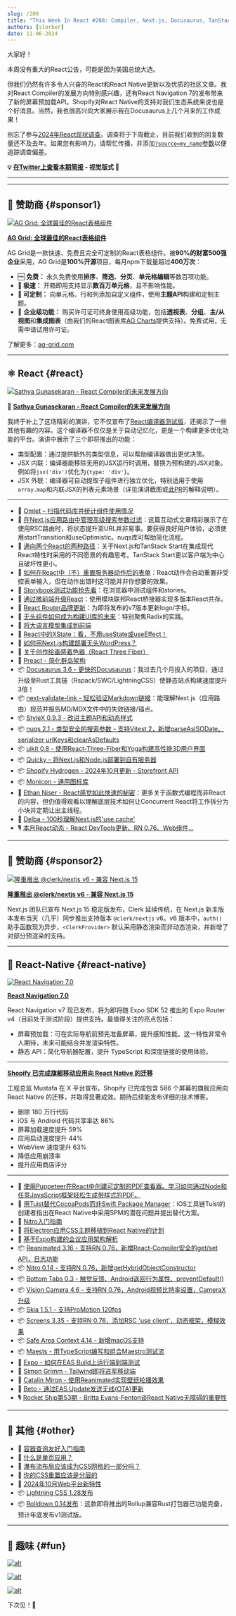 ```yaml
---
slug: /208
title: "This Week In React #208: Compiler, Next.js, Docusaurus, TanStack, nuqs, Storybook, StyleX, React Navigation, Shopify, Reanimated, Nitro, BottomTabs, CocoaPods, Maestro, Rolldown, Container Queries..."
authors: [slorber]
date: 11-06-2024
---
```


大家好！

本周没有重大的React公告，可能是因为美国总统大选。

但我们仍然有许多令人兴奋的React和React Native更新以及优质的社区文章。我对React Compiler的发展方向特别感兴趣，还有React Navigation 7的发布带来了新的屏幕预加载API。Shopify对React Native的支持对我们生态系统来说也是个好消息。当然，我也很高兴向大家展示我在Docusaurus上几个月来的工作成果！

别忘了参与[2024年React现状调查](https://survey.devographics.com/en-US/survey/state-of-react/2024?source=this_week_in_react)。调查将于下周截止，目前我们收到的回复数量还不及去年。如果您有影响力，请帮忙传播，并添加[`?source=my_name`参数](https://github.com/Devographics/surveys/issues/250#issuecomment-2423485429)以便追踪调查偏差。

<!-- truncate -->

**💡 [在Twitter上查看本期简报](https://slo.im/thread) - 视觉版式 🎨**

---


<Support />

---

## 💸 赞助商 {#sponsor1}

[![AG Grid: 全球最佳的React表格组件](/emails/issues/208/aggrid.jpg)](https://www.ag-grid.com/react-table?utm_source=thisweekinreact&utm_medium=newsletter&utm_campaign=2024-email-3)

**[AG Grid: 全球最佳的React表格组件](https://www.ag-grid.com/react-table?utm_source=thisweekinreact&utm_medium=newsletter&utm_campaign=2024-email-3)**

AG Grid是一款快速、免费且完全可定制的React表格组件。被**90%的财富500强企业**采用，AG Grid是**100%开源**项目，每月npm下载量超过**400万次**：

- 🆓 **免费：** 永久免费使用**排序**、**筛选**、**分页**、**单元格编辑**等数百项功能。
- **🚀 极速：** 开箱即用支持显示**数百万单元格**，且不影响性能。
- **🎨 可定制：** 向单元格、行和列添加自定义组件，使用**主题API**构建和定制主题。
- 🏢 **企业级功能：** 购买许可证可终身使用高级功能，包括**透视表**、**分组**、**主/从视图**和**集成图表**（由我们的React图表库[AG Charts](https://www.ag-grid.com/charts?utm_source=thisweekinreact&utm_medium=newsletter&utm_campaign=2024-email-1)提供支持）。免费试用，无需申请试用许可证。

了解更多：[ag-grid.com](https://www.ag-grid.com/react-table?utm_source=thisweekinreact&utm_medium=newsletter&utm_campaign=2024-email-1)

---

## ⚛️ React {#react}

[![Sathya Gunasekaran - React Compiler的未来发展方向](/emails/issues/208/compiler.jpg)](https://www.youtube.com/watch?v=qd5yk2gxbtg)

🎥 [**Sathya Gunasekaran \- React Compiler的未来发展方向**](https://www.youtube.com/watch?v=qd5yk2gxbtg)

我终于补上了这场精彩的演讲，它不仅宣布了[React编译器测试版](https://react.dev/blog/2024/10/21/react-compiler-beta-release)，还揭示了一些其他有趣的内容。这个编译器不仅仅是关于自动记忆化，更是一个构建更多优化功能的平台。演讲中展示了三个即将推出的功能：

- 类型配置：通过提供额外的类型信息，可以帮助编译器做出更优决策。
- JSX 内联：编译器能移除无用的JSX运行时调用，替换为预构建的JSX对象。例如将`jsx('div')`优化为`{type: 'div'}`。
- JSX 外联：编译器可自动提取子组件进行独立优化，特别适用于使用`array.map`和内联JSX的列表元素场景（详见演讲截图或[此PR](https://github.com/facebook/react/pull/30956)的解释说明）。

---

- 💸 [Omlet – 扫描代码库并统计组件使用情况](https://omlet.dev/?utm_campaign=partner_this-week-in-react_newsletter-quick-link-oct-2024)
- 📜 [在Next.js应用路由中管理高级搜索参数过滤](https://aurorascharff.no/posts/managing-advanced-search-param-filtering-next-app-router/)：这篇互动式文章精彩展示了在使用RSC路由时，将状态提升至URL并非易事。要获得良好用户体验，必须使用startTransition和useOptimistic。nuqs库可帮助简化流程。
- 📜 [通向两个React的两种路径](https://bobaekang.com/blog/two-ways-to-the-two-reacts/)：关于Next.js和TanStack Start在集成现代React特性时采用的不同愿景的有趣思考。TanStack Start更以客户端为中心且破坏性更小。
- 📜 [如何在React中（不）重置服务器动作后的表单](https://www.robinwieruch.de/react-server-action-reset-form/)：React动作会自动重置非受控表单输入，但在动作出错时这可能并非你想要的效果。
- 📜 [Storybook测试功能抢先看](https://storybook.js.org/blog/storybook-test-sneak-peek/)：在浏览器中测试组件和stories。
- 📜 [通过微前端升级React](https://alexocallaghan.com/upgrading-react-with-microfrontends)：使用模块联邦React桥接器实现多版本React共存。
- 📜 [React Router品牌更新](https://remix.run/blog/react-router-brand-update)：为即将发布的v7版本更新logo/字标。
- 📜 [无头组件如何成为构建UI库的未来](https://www.subframe.com/blog/how-headless-components-became-the-future-for-building-ui-libraries)：特别聚焦Radix的实践。
- 📜 [将大语言模型集成到前端](https://www.manuelsanchezdev.com/blog/integrating-llm-frontend)
- 📜 [React中的XState：看，不用useState或useEffect！](https://www.frontendundefined.com/posts/monthly/xstate-in-react/)
- 📜 [如何用Next.js构建部署无头WordPress？](https://scientyficworld.org/how-to-deploy-headless-wordpress-with-next-js/)
- 📜 [关于创作绘画感着色器（React Three Fiber）](https://blog.maximeheckel.com/posts/on-crafting-painterly-shaders/)
- 📜 [Preact - 简化群岛架构](https://preactjs.com/blog/simplifying-islands-arch/)
- 📦 [Docusaurus 3.6 - 更快的Docusaurus](https://docusaurus.io/blog/releases/3.6)：我过去几个月投入的项目，通过升级至Rust工具链（Rspack/SWC/LightningCSS）使静态站点构建速度提升3倍！
- 📦 [next-validate-link - 轻松验证Markdown链接](https://next-validate-link.vercel.app/)：能理解Next.js（应用路由）规范并报告MD/MDX文件中的失效链接/锚点。
- 📦 [StyleX 0.9.3 - 改进主题API和动态样式](https://stylexjs.com/blog/v0.9.3)
- 📦 [nuqs 2.1 - 类型安全的搜索参数 - 支持Vitest 2，新增parseAsISODate、serializer urlKeys和clearAsDefaults](https://github.com/47ng/nuqs/releases/tag/v2.1.0)
- 📦 [uikit 0.8 - 使用React-Three-Fiber和Yoga构建高性能3D用户界面](https://github.com/pmndrs/uikit/releases/tag/v0.8.0)
- 📦 [Quicky - 将Next.js和Node.js部署到自有服务器](https://quicky.dev/)
- 📦 [Shopify Hydrogen - 2024年10月更新 - Storefront API](https://hydrogen.shopify.dev/update/october-2024-release-storefront-api-2024-10)
- 📦 [Monicon - 通用图标库](https://monicon-docs.vercel.app/)
- 🎥 [Ethan Niser - React感觉如此快速的秘密](https://www.youtube.com/watch?v=vtotu8p9DWw)：更多关于函数式编程而非React的内容，但仍值得观看以理解底层技术如何让Concurrent React将工作拆分为小块并定期让出主线程。
- 🎥 [Delba - 100秒理解Next.js的'use cache'](https://www.youtube.com/watch?v=OWmRn74CQKY)
- 🎙️ [本月React动态 - React DevTools更新、RN 0.76、Web组件...](https://podcasters.spotify.com/pod/show/reactiflux/episodes/TMiR-2024-10-React-DevTools-update--React-Native-0-76-new-architecture-dropped--Web-Components-arent-the-future-e2qi6bb)

<SubscribeFormEmbed placement="middle" />

---

## 💸 赞助商 {#sponsor2}

[![隆重推出 @clerk/nextjs v6 - 兼容 Next.js 15](/emails/issues/208/clerk.jpg)](https://go.clerk.com/763LGC2)

**[隆重推出 @clerk/nextjs v6 - 兼容 Next.js 15](https://go.clerk.com/763LGC2)**

Next.js 团队已宣布 Next.js 15 稳定版发布，Clerk 延续传统，在 Next.js 新主版本发布当天（几乎）同步推出支持版本 `@clerk/nextjs` v6。v6 版本中，`auth()` 助手函数现为异步，`<ClerkProvider>` 默认采用静态渲染而非动态渲染，并新增了对部分预渲染的支持。

---

## 📱 React-Native {#react-native}

[![React Navigation 7.0](/emails/issues/208/reactnavigation7.jpg)](https://reactnavigation.org/blog/2024/11/06/react-navigation-7.0/)

[**React Navigation 7.0**](https://reactnavigation.org/blog/2024/11/06/react-navigation-7.0/)

React Navigation v7 现已发布，将为即将随 Expo SDK 52 推出的 Expo Router v4（目前处于测试阶段）提供支持。最值得关注的亮点包括：

- 屏幕预加载：可在实际导航前预先准备屏幕，提升感知性能。这一特性非常令人期待，未来可能结合并发渲染特性。
- 静态 API：简化导航器配置，提升 TypeScript 和深度链接的使用体验。

---

[**Shopify 已完成旗舰移动应用向 React Native 的迁移**](https://threadreaderapp.com/thread/1853619638141071573.html)

工程总监 Mustafa 在 X 平台宣布，Shopify 已完成包含 586 个屏幕的旗舰应用向 React Native 的迁移，并取得显著成效。期待后续能发布详细的技术博客。

- 删除 180 万行代码
- iOS 与 Android 代码共享率达 86%
- 屏幕加载速度提升 59%
- 应用启动速度提升 44%
- WebView 速度提升 63%
- 降低应用崩溃率
- 提升应用商店评分

---

- 💸 [使用Puppeteer在React中创建可定制的PDF查看器。学习如何通过Node和任意JavaScript框架轻松生成带样式的PDF。](https://apryse.com/blog/react/react-to-pdf?utm_source=thisweekinreact&utm_medium=newsletter&utm_campaign=1106)
- 💬 [用Tuist替代CocoaPods而非Swift Package Manager](https://github.com/react-native-community/discussions-and-proposals/issues/587#issuecomment-2457647318)：iOS工具链Tuist的创建者指出在React Native中采用SPM的潜在问题并提出替代方案。
- 📜 [Nitro入门指南](https://www.renanmav.com/blog/getting-started-with-nitro)
- 📜 [将Electron应用CSS主题移植到React Native的计划](https://www.devas.life/my-plan-to-port-electron-app-css-themes-into-react-native/)
- 📜 [基于Expo构建的会议应用架构解析](https://expo.dev/blog/the-architecture-of-a-conference-application-built-with-expo)
- 📦 [Reanimated 3.16 - 支持RN 0.76，新增React-Compiler安全的get/set API，日志功能](https://github.com/software-mansion/react-native-reanimated/releases/tag/3.16.0)
- 📦 [Nitro 0.14 - 支持RN 0.76，新增getHybridObjectConstructor](https://github.com/mrousavy/nitro/releases/tag/v0.14.0)
- 📦 [Bottom Tabs 0.3 - 触觉反馈、Android返回行为属性、preventDefault()](https://github.com/okwasniewski/react-native-bottom-tabs/releases)
- 📦 [Vision Camera 4.6 - 支持RN 0.76，Android视频比特率设置，CameraX升级](https://github.com/mrousavy/react-native-vision-camera/releases/tag/v4.6.0)
- 📦 [Skia 1.5.1 - 支持ProMotion 120fps](https://github.com/Shopify/react-native-skia/releases/tag/v1.5.1)
- 📦 [Screens 3.35 - 支持RN 0.76，添加RSC 'use client'，动态框架，模糊效果](https://github.com/software-mansion/react-native-screens/releases/tag/3.35.0)
- 📦 [Safe Area Context 4.14 - 新增macOS支持](https://github.com/th3rdwave/react-native-safe-area-context/releases/tag/v4.13.0)
- 📦 [Maests - 用TypeScript编写和组合Maestro测试流](https://github.com/shoma-mano/maests)
- 🎥 [Expo - 如何在EAS Build上运行端到端测试](https://www.youtube.com/watch?v=-o-bfIRrg9U)
- 🎥 [Simon Grimm - Tailwind即将进军移动端](https://www.youtube.com/watch?v=I_o17M30m5I)
- 🎥 [Catalin Miron - 使用Reanimated实现壁纸轮播效果](https://www.youtube.com/watch?v=qaGRabISXwI)
- 🎥 [Beto - 通过EAS Update发送无线(OTA)更新](https://www.youtube.com/watch?v=DWpcD6bvTRA)
- 🎙️ [Rocket Ship第53期 - Britta Evans-Fenton谈React Native无障碍的重要性](https://share.transistor.fm/s/ccfd5491)

---

## 🔀 其他 {#other}

- 📜 [容器查询友好入门指南](https://www.joshwcomeau.com/css/container-queries-introduction/)
- 📜 [什么是单页应用？](https://jakelazaroff.com/words/whats-a-single-page-app/)
- 📜 [瀑布流布局应该成为CSS网格的一部分吗？](https://ishadeed.com/article/css-grid-masonry/)
- 📜 [你的CSS重置应该是分层的](https://www.mayank.co/blog/css-reset-layer/)
- 📜 [2024年10月Web平台新特性](https://web.dev/blog/web-platform-10-2024?hl=en)
- 📦 [Lightning CSS 1.28发布](https://github.com/parcel-bundler/lightningcss/releases/tag/v1.28.0)
- 📦 [Rolldown 0.14发布](https://github.com/rolldown/rolldown/releases/tag/v0.14.0)：这款即将推出的Rollup兼容Rust打包器已功能完备，预计年底发布v1测试版。

---

## 🤭 趣味 {#fun}

[![alt](/emails/issues/208/meme.jpg)](https://bsky.app/profile/brophdawg11.bsky.social/post/3l7ookbysyq2h)

[![alt](/emails/issues/208/meme2.jpg)](https://x.com/sebastienlorber/status/1854177504891650303)

[![alt](/emails/issues/208/meme3.jpg)](https://x.com/bunjavascript/status/1854005887817699831)

下次见！👋